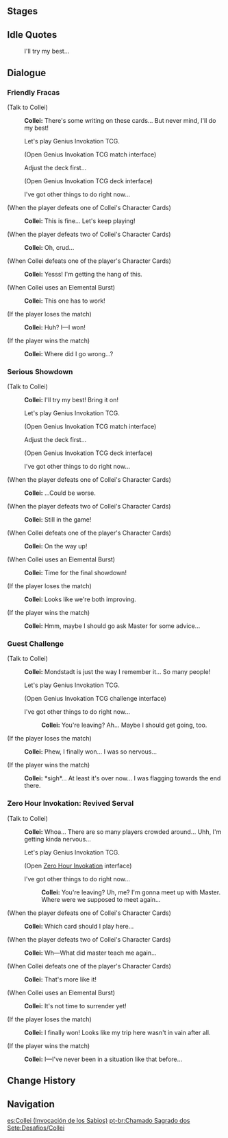 {{Genius Invokation TCG Character Stages Intro}}

==Stages==
{{Genius Invokation TCG Stages/Detailed|Collei}}

==Idle Quotes==
{{Dialogue Start}}
:{{DIcon|Idle}} I'll try my best...
{{Dialogue End}}

==Dialogue==
===Friendly Fracas===
{{Dialogue Start}}
;(Talk to Collei)
:{{A|vo card collei invite easy 01.ogg}} '''Collei:''' There's some writing on these cards... But never mind, I'll do my best!
:{{DIcon|TCG}} Let's play Genius Invokation TCG.
:;(Open Genius Invokation TCG match interface)
:{{DIcon}} Adjust the deck first...
:;(Open Genius Invokation TCG deck interface)
:{{DIcon}} I've got other things to do right now...

;(When the player defeats one of Collei's Character Cards)
:{{A|vo card collei ingame easy 02.ogg}} '''Collei:''' This is fine... Let's keep playing!

;(When the player defeats two of Collei's Character Cards)
:{{A|vo card collei ingame easy 03.ogg}} '''Collei:''' Oh, crud...

;(When Collei defeats one of the player's Character Cards)
:{{A|vo card collei ingame easy 01.ogg}} '''Collei:''' Yesss! I'm getting the hang of this.

;(When Collei uses an Elemental Burst)
:{{A|vo card collei ingame easy 04.ogg}} '''Collei:''' This one has to work!

;(If the player loses the match)
:{{A|vo card collei invite easy 02.ogg}} '''Collei:''' Huh? I&mdash;I won!

;(If the player wins the match)
:{{A|vo card collei invite easy 03.ogg}} '''Collei:''' Where did I go wrong...?
{{Dialogue End}}

===Serious Showdown===
{{Dialogue Start}}
;(Talk to Collei)
:{{A|vo card collei invite hard 01.ogg}} '''Collei:''' I'll try my best! Bring it on!
:{{DIcon|TCG}} Let's play Genius Invokation TCG.
:;(Open Genius Invokation TCG match interface)
:{{DIcon}} Adjust the deck first...
:;(Open Genius Invokation TCG deck interface)
:{{DIcon}} I've got other things to do right now...

;(When the player defeats one of Collei's Character Cards)
:{{A|vo card collei ingame hard 02.ogg}} '''Collei:''' ...Could be worse.

;(When the player defeats two of Collei's Character Cards)
:{{A|vo card collei ingame hard 03.ogg}} '''Collei:''' Still in the game!

;(When Collei defeats one of the player's Character Cards)
:{{A|vo card collei ingame hard 01.ogg}} '''Collei:''' On the way up!

;(When Collei uses an Elemental Burst)
:{{A|vo card collei ingame hard 04.ogg}} '''Collei:''' Time for the final showdown!

;(If the player loses the match)
:{{A|vo card collei invite hard 02.ogg}} '''Collei:''' Looks like we're both improving.

;(If the player wins the match)
:{{A|vo card collei invite hard 03.ogg}} '''Collei:''' Hmm, maybe I should go ask Master for some advice...
{{Dialogue End}}

===Guest Challenge===
{{Dialogue Start}}
;(Talk to Collei)
:{{A|vo card collei freetalk 01.ogg}} '''Collei:''' Mondstadt is just the way I remember it... So many people!
:{{DIcon|TCG}} Let's play Genius Invokation TCG.
:;(Open Genius Invokation TCG challenge interface)
:{{DIcon}} I've got other things to do right now...
::{{A|vo card collei leave 01.ogg}} '''Collei:''' You're leaving? Ah... Maybe I should get going, too.

;(If the player loses the match)
:{{A|vo card collei endofgame win 01.ogg}} '''Collei:''' Phew, I finally won... I was so nervous...

;(If the player wins the match)
:{{A|vo card collei endofgame fail 01.ogg}} '''Collei:''' *sigh*... At least it's over now... I was flagging towards the end there.
{{Dialogue End}}

===Zero Hour Invokation: Revived Serval===
{{Dialogue Start}}
;(Talk to Collei)
:{{A|vo card collei event invite start 01.ogg}} '''Collei:''' Whoa... There are so many players crowded around... Uhh, I'm getting kinda nervous...
:{{DIcon|TCG}} Let's play Genius Invokation TCG.
:;(Open [[Duel! The Summoners' Summit!/Zero Hour Invokation|Zero Hour Invokation]] interface)
:{{DIcon}} I've got other things to do right now...
::{{A|vo card collei event invite leave 01.ogg}} '''Collei:''' You're leaving? Uh, me? I'm gonna meet up with Master. Where were we supposed to meet again...

;(When the player defeats one of Collei's Character Cards)
:{{A|vo card collei event ingame 02.ogg}} '''Collei:''' Which card should I play here...

;(When the player defeats two of Collei's Character Cards)
:{{A|vo card collei event ingame 03.ogg}} '''Collei:''' Wh&mdash;What did master teach me again...

;(When Collei defeats one of the player's Character Cards)
:{{A|vo card collei event ingame 01.ogg}} '''Collei:''' That's more like it!

;(When Collei uses an Elemental Burst)
:{{A|vo card collei event ingame 04.ogg}} '''Collei:''' It's not time to surrender yet!

;(If the player loses the match)
:{{A|vo card collei event invite win 01.ogg}} '''Collei:''' I finally won! Looks like my trip here wasn't in vain after all.

;(If the player wins the match)
:{{A|vo card collei event invite fail 01.ogg}} '''Collei:''' I&mdash;I've never been in a situation like that before...
{{Dialogue End}}

==Change History==
{{Change History|3.3}}

==Navigation==
{{Genius Invokation TCG Stages Navbox}}

[[es:Collei (Invocación de los Sabios)]]
[[pt-br:Chamado Sagrado dos Sete:Desafios/Collei]]